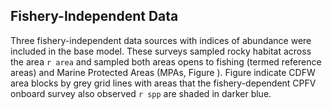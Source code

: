 ## Fishery-Independent Data

Three fishery-independent data sources with indices of abundance were included in the base model. These surveys sampled rocky habitat across the area `r area` and sampled both areas opens to fishing (termed reference areas) and Marine Protected Areas (MPAs, Figure \ref{fig:survey-locations}). Figure \ref{fig:survey-locations} indicate CDFW area blocks by grey grid lines with areas that the fishery-dependent CPFV onboard survey also observed `r spp` are shaded in darker blue.
